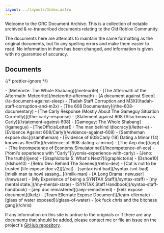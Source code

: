 ```yaml
---
layout: ../layouts/Index.astro
---
```


Welcome to the ORC Document Archive. This is a collection of notable archived & re-transcribed documents relating to the Old Roblox Community.

The documents here are attempts to maintain the same formatting as the original documents, but fix any spelling errors and make them easier to read. No information in them has been changed, and information is given with no guarantee of accuracy.

## Documents

{/* prettier-ignore */}
<div id="docs">
	- [Meteorite: The Whole Shabang](/meteorite)
	- [The Aftermath of the Aftermath: Meteorite](/meteorite-aftermath)
	- [A document against Sleep](/a-document-against-sleep)
	- [Tadah Staff Corruption and M3X](/tadah-staff-corruption-and-m3x)
	- [The 608 Documentary](/the-608-documentary)
	- [The Carly Response (Mostly About The Gameguy Situation Currently)](/the-carly-response)
	- [Statement against 608 (Also known as Carly)](/statement-against-608)
	- [Gameguy: The Whole Shabang](/gameguy)
	- [TheOfficialLetterE - The man behind idiocracy](/letter-e)
	- [Evidence Against 608/Carly](/evidence-against-608)
	- [Samtheman expose doc](/samtheman)
	- [Evidence of 608/Carly (18) Dating a Minor (14) known as Rec01n](/evidence-of-608-dating-a-minor)
	- [The Aep doc](/aep)
	- [The Incompetence of Economy Simulator.net](/incompetence-of-ecs)
	- [Yomi's experience with "Carly"](/yomis-experience-with-carly)
	- [Jeno: The truth](/jeno)
	- [Graphictoria 5: What's Next?](/graphictoria)
	- [Dshoe10](/dshoe10)
	- [Retro Dev: Behind The Scenes](/retro-dev)
	- [Cat is not to be trusted [life expose doc v2]](/cat)
	- [syntax isnt bad](/syntax-isnt-bad)
	- [mielk man ta howl sasang...](/milk-man)
	- [A Long Drama: newuser](/newuser)
	- [My Experience of being a SYNTAX Staff](/syntax-staff)
	- [my mental state.](/my-mental-state)
	- [SYNTAX Staff Handbook](/syntax-staff-handbook)
	- [aep doc remastered](/aep-remastered)
	- [kelz expose document](/kelz)
	- [Team Ellernate Expose Document](/team-ellernate)
	- [glass of water exposed](/glass-of-water)
	- [ok fuck chris and the bitchass gang](/chris)
</div>

If any information on this site is untrue to the originals or if there are any documents that should be added, please contact me or file an issue on the project's [GitHub repository](https://github.com/Heliodex/orchives).
